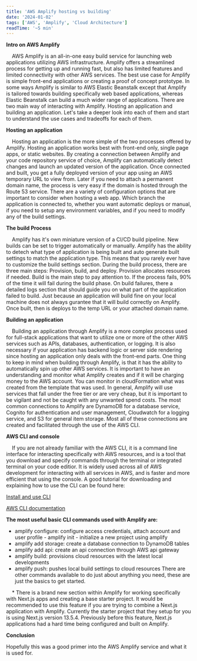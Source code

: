 ```yaml
---
title: 'AWS Amplify hosting vs building'
date: '2024-01-02'
tags: ['AWS', 'Amplify', 'Cloud Architecture']
readTime: '~5 min'
---
```


**Intro on AWS Amplify**

&nbsp;&nbsp;&nbsp;&nbsp;AWS Amplify is an all-in-one easy build service for launching web applications utilizing AWS infrastructure. Amplify offers a streamlined process for getting up and running fast, but also has limited features and limited connectivity with other AWS services. The best use case for Amplify is simple front-end applications or creating a proof of concept prototype. In some ways Amplify is similar to AWS Elastic Beanstalk except that Amplify is tailored towards building specifically web based applications, whereas Elastic Beanstalk can build a much wider range of applications. There are two main way of interacting with Amplify. Hosting an application and building an application. Let's take a deeper look into each of them and start to understand the use cases and tradeoffs for each of them.

**Hosting an application**

&nbsp;&nbsp;&nbsp;&nbsp;Hosting an application is the more simple of the two processes offered by Amplify. Hosting an application works best with front-end only, single page apps, or static websites. By creating a connection between Amplify and your code repository service of choice, Amplify can automatically detect changes and launch an updated version of the application. Once connected and built, you get a fully deployed version of your app using an AWS temporary URL to view from. Later if you need to attach a permanent domain name, the process is very easy if the domain is hosted through the Route 53 service. There are a variety of configuration options that are important to consider when hosting a web app. Which branch the application is connected to, whether you want automatic deploys or manual, if you need to setup any environment variables, and if you need to modify any of the build settings.

**The build Process**

&nbsp;&nbsp;&nbsp;&nbsp;Amplify has it's own miniature version of a CI/CD build pipeline. New builds can be set to trigger automatically or manually. Amplify has the ability to detech what type of application is being built and auto generate built settings to match the application type. This means that you rarely ever have to customize the build settings section. During the build process, there are three main steps: Provision, build, and deploy. Provision allocates resources if needed. Build is the main step to pay attention to. If the process fails, 90% of the time it will fail during the build phase. On build failures, there a detailed logs section that should guide you on what part of the application failed to build. Just because an application will build fine on your local machine does not always gurantee that it will build correctly on Amplify. Once built, then is deploys to the temp URL or your attached domain name.

<CustomImage
	src="https://raw.githubusercontent.com/cedaring-xr/blog-content-templates/main/images/amplify-build.png"
	alt="amplify build process"
	priority="true"
/>

**Building an application**

&nbsp;&nbsp;&nbsp;&nbsp;Building an application through Amplify is a more complex process used for full-stack applications that want to utilize one or more of the other AWS services such as APIs, databases, authentication, or logging. It is also necessary if your application has backend logic or server side rendering since hosting an application only deals with the front-end parts. One thing to keep in mind when building through Amplify, is that it has the ability to automatically spin up other AWS services. It is important to have an understanding and monitor what Amplify creates and if it will be charging money to the AWS account. You can monitor in cloudFormation what was created from the template that was used. In general, Amplify will use services that fall under the free tier or are very cheap, but it is important to be vigilant and not be caught with any unwanted spend costs. The most common connections to Amplify are DynamoDB for a database service, Cognito for authentication and user management, Cloudwatch for a logging service, and S3 for general item storage. Most all of these connections are created and facilitated through the use of the AWS CLI.

**AWS CLI and console**

&nbsp;&nbsp;&nbsp;&nbsp;If you are not already familiar with the AWS CLI, it is a command line interface for interacting specifically with AWS resources, and is a tool that you download and specify commands through the terminal or integrated terminal on your code editior. It is widely used across all of AWS development for interacting with all services in AWS, and is faster and more efficient that using the console. A good tutorial for downloading and explaining how to use the CLI can be found here:

[Install and use CLI](https://cloudacademy.com/blog/how-to-use-aws-cli/)

[AWS CLI documentation](https://docs.aws.amazon.com/cli/latest/userguide/cli-chap-getting-started.html)

**The most useful basic CLI commands used with Amplify are:**

-   amplify configure: configure access credentials, attach account and user profile - amplify init - initialize a new project using amplify
-   amplify add storage: create a database connection to DynamoDB tables
-   amplify add api: create an api connection through AWS api gateway
-   amplify build: provisions cloud resources with the latest local developments
-   amplify push: pushes local build settings to cloud resources
    There are other commands available to do just about anything you need, these are just the basics to get started.

&nbsp;&nbsp;&nbsp;&nbsp;\* There is a brand new section within Amplify for working specifically with Next.js apps and creating a base starter project. It would be recommended to use this feature if you are trying to combine a Next.js application with Amplify. Currently the starter project that they setup for you is using Next.js version 13.5.4. Previously before this feature, Next.js applications had a hard time being configured and built on Amplify.

**Conclusion**

Hopefully this was a good primer into the AWS Amplify service and what it is used for.
